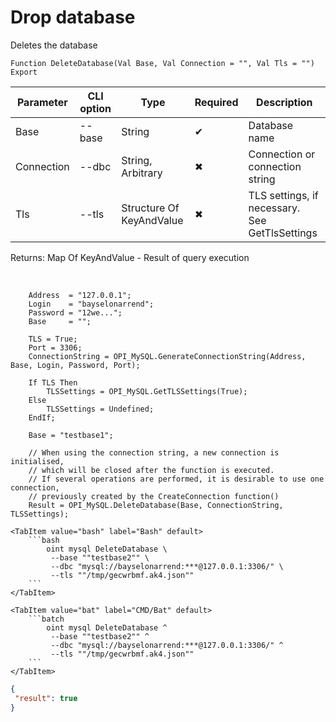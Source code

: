 ﻿---
sidebar_position: 2
description: Drop database and other functions to work with MySQL in the Open Integration Package, a free open-source integration library for 1C:Enterprise 8, OneScript and CLI
keywords: [1C, 1С, 1С:Enterprise, 1С:Enterprise 8.3, API, Integration, Services, Exchange, OneScript, CLI, MySQL]
---


# Drop database
 Deletes the database



`Function DeleteDatabase(Val Base, Val Connection = "", Val Tls = "") Export`

  | Parameter | CLI option | Type | Required | Description |
  |-|-|-|-|-|
  | Base | --base | String | &#x2714; | Database name |
  | Connection | --dbc | String, Arbitrary | &#x2716; | Connection or connection string |
  | Tls | --tls | Structure Of KeyAndValue | &#x2716; | TLS settings, if necessary. See GetTlsSettings |

  
  Returns:  Map Of KeyAndValue - Result of query execution

<br/>



```bsl title="1C:Enterprise/OneScript code example"
    Address  = "127.0.0.1";
    Login    = "bayselonarrend";
    Password = "12we...";
    Base     = "";

    TLS = True;
    Port = 3306;
    ConnectionString = OPI_MySQL.GenerateConnectionString(Address, Base, Login, Password, Port);

    If TLS Then
        TLSSettings = OPI_MySQL.GetTLSSettings(True);
    Else
        TLSSettings = Undefined;
    EndIf;

    Base = "testbase1";

    // When using the connection string, a new connection is initialised,
    // which will be closed after the function is executed.
    // If several operations are performed, it is desirable to use one connection,
    // previously created by the CreateConnection function()
    Result = OPI_MySQL.DeleteDatabase(Base, ConnectionString, TLSSettings);
```
 

 <Tabs>
  
    <TabItem value="bash" label="Bash" default>
        ```bash
            oint mysql DeleteDatabase \
             --base ""testbase2"" \
             --dbc "mysql://bayselonarrend:***@127.0.0.1:3306/" \
             --tls ""/tmp/gecwrbmf.ak4.json""
        ```
    </TabItem>
  
    <TabItem value="bat" label="CMD/Bat" default>
        ```batch
            oint mysql DeleteDatabase ^
             --base ""testbase2"" ^
             --dbc "mysql://bayselonarrend:***@127.0.0.1:3306/" ^
             --tls ""/tmp/gecwrbmf.ak4.json""
        ```
    </TabItem>
</Tabs>


```json title="Result"
{
 "result": true
}
```
